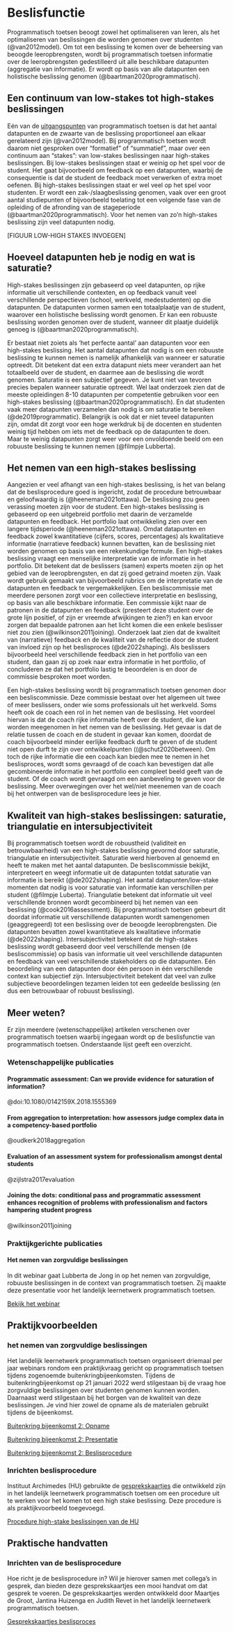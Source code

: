 # Beslisfunctie 

Programmatisch toetsen beoogt zowel het optimaliseren van leren, als het optimaliseren van beslissingen die worden genomen over studenten (@van2012model). Om tot een beslissing te komen over de beheersing van beoogde leeropbrengsten, wordt bij programmatisch toetsen informatie over de leeropbrengsten gedestilleerd uit alle beschikbare datapunten (aggregatie van informatie). Er wordt op basis van alle datapunten een holistische beslissing genomen (@baartman2020programmatisch).  

## Een continuum van low-stakes tot high-stakes beslissingen  
Eén van de [uitgangspunten](https://hva.mediamission.nl/Mediasite/Play/72b9376346f142508f7a93243cab71011d) van programmatisch toetsen is dat het aantal datapunten en de zwaarte van de beslissing proportioneel aan elkaar gerelateerd zijn (@van2012model). Bij programmatisch toetsen wordt daarom niet gesproken over “formatief” of “summatief”, maar over een continuum aan “stakes”: van low-stakes beslissingen naar high-stakes beslissingen. Bij low-stakes beslissingen staat er weinig op het spel voor de student. Het gaat bijvoorbeeld om feedback op een datapunten, waarbij de consequentie is dat de student de feedback moet verwerken of extra moet oefenen. Bij high-stakes beslissingen staat er wel veel op het spel voor studenten. Er wordt een zak-/slaagbeslissing genomen, vaak over een groot aantal studiepunten of bijvoorbeeld toelating tot een volgende fase van de opleiding of de afronding van de stageperiode (@baartman2020programmatisch). Voor het nemen van zo’n high-stakes beslissing zijn veel datapunten nodig.  

[FIGUUR LOW-HIGH STAKES INVOEGEN] 

## Hoeveel datapunten heb je nodig en wat is saturatie? 

High-stakes beslissingen zijn gebaseerd op veel datapunten, op rijke informatie uit verschillende contexten, en op feedback vanuit veel verschillende perspectieven (school, werkveld, medestudenten) op die datapunten. De datapunten vormen samen een totaalplaatje van de student, waarover een holistische beslissing wordt genomen. Er kan een robuuste beslissing worden genomen over de student, wanneer dit plaatje duidelijk genoeg is (@baartman2020programmatisch).  

Er bestaat niet zoiets als ‘het perfecte aantal’ aan datapunten voor een high-stakes beslissing. Het aantal datapunten dat nodig is om een robuuste beslissing te kunnen nemen is namelijk afhankelijk van wanneer er saturatie optreedt. Dit betekent dat een extra datapunt niets meer verandert aan het totaalbeeld over de student, en daarmee aan de beslissing die wordt genomen. Saturatie is een subjectief gegeven. Je kunt niet van tevoren precies bepalen wanneer saturatie optreedt. Wel laat onderzoek zien dat de meeste opleidingen 8-10 datapunten per competentie gebruiken voor een high-stakes beslissing (@baartman2020programmatisch). En dat studenten vaak meer datapunten verzamelen dan nodig is om saturatie te bereiken (@de2019programmatic). Belangrijk is ook dat er niet teveel datapunten zijn, omdat dit zorgt voor een hoge werkdruk bij de docenten en studenten weinig tijd hebben om iets met de feedback op de datapunten te doen. Maar te weinig datapunten zorgt weer voor een onvoldoende beeld om een robuuste beslissing te kunnen nemen (@filmpje Lubberta).  

## Het nemen van een high-stakes beslissing 
Aangezien er veel afhangt van een high-stakes beslissing, is het van belang dat de beslisprocedure goed is ingericht, zodat de procedure betrouwbaar en geloofwaardig is (@heeneman2021ottawa). De beslissing zou geen verassing moeten zijn voor de student. Een high-stakes beslissing is gebaseerd op een uitgebreid portfolio met daarin de verzamelde datapunten en feedback. Het portfolio laat ontwikkeling zien over een langere tijdsperiode (@heeneman2021ottawa). Omdat datapunten en feedback zowel kwantitatieve (cijfers, scores, percentages) als kwalitatieve informatie (narratieve feedback) kunnen bevatten, kan de beslissing niet worden genomen op basis van een rekenkundige formule. Een high-stakes beslissing vraagt een menselijke interpretatie van de informatie in het portfolio. Dit betekent dat de beslissers (samen) experts moeten zijn op het gebied van de leeropbrengsten, en dat zij goed getraind moeten zijn. Vaak wordt gebruik gemaakt van bijvoorbeeld rubrics om de interpretatie van de datapunten en feedback te vergemakkelijken. Een besliscommissie met meerdere personen zorgt voor een collectieve interpretatie en beslissing, op basis van alle beschikbare informatie. Een commissie kijkt naar de patronen in de datapunten en feedback (presteert deze student over de grote lijn positief, of zijn er vreemde afwijkingen te zien?) en kan ervoor zorgen dat bepaalde patronen aan het licht komen die een enkele beslisser niet zou zien (@wilkinson2011joining). Onderzoek laat zien dat de kwaliteit van (narratieve) feedback en de kwaliteit van de reflectie door de student van invloed zijn op het beslisproces (@de2022shaping). Als beslissers bijvoorbeeld heel verschillende feedback zien in het portfolio van een student, dan gaan zij op zoek naar extra informatie in het portfolio, of concluderen ze dat het portfolio lastig te beoordelen is en door de commissie besproken moet worden.  

Een high-stakes beslissing wordt bij programmatisch toetsen genomen door een besliscommissie. Deze commissie bestaat over het algemeen uit twee of meer beslissers, onder wie soms professionals uit het werkveld. Soms heeft ook de coach een rol in het nemen van de beslissing. Het voordeel hiervan is dat de coach rijke informatie heeft over de student, die kan worden meegenomen in het nemen van de beslissing. Het gevaar is dat de relatie tussen de coach en de student in gevaar kan komen, doordat de coach bijvoorbeeld minder eerlijke feedback durft te geven of de student niet open durft te zijn over ontwikkelpunten ((@schut2020between). Om toch de rijke informatie die een coach kan bieden mee te nemen in het beslisproces, wordt soms gevraagd of de coach kan bevestigen dat alle gecombineerde informatie in het portfolio een compleet beeld geeft van de student. Of de coach wordt gevraagd om een aanbeveling te geven voor de beslissing.  Meer overwegingen over het wel/niet meenemen van de coach bij het ontwerpen van de beslisprocedure lees je hier.  

## Kwaliteit van high-stakes beslissingen: saturatie, triangulatie en intersubjectiviteit 
Bij programmatisch toetsen wordt de robuustheid (validiteit en betrouwbaarheid) van een high-stakes beslissing gevormd door saturatie, triangulatie en intersubjectiviteit. Saturatie werd hierboven al genoemd en heeft te maken met het aantal datapunten. De besliscommissie bekijkt, interpreteert en weegt informatie uit de datapunten totdat saturatie van informatie is bereikt (@de2022shaping). Het aantal datapunten/low-stake momenten dat nodig is voor saturatie van informatie kan verschillen per student (@filmpje Luberta). Triangulatie betekent dat informatie uit veel verschillende bronnen wordt gecombineerd bij het nemen van een beslissing (@cook2016assessment). Bij programmatisch toetsen gebeurt dit doordat informatie uit verschillende datapunten wordt samengenomen (geaggregeerd) tot een beslissing over de beoogde leeropbrengsten. Die datapunten bevatten zowel kwantitatieve als kwalitatieve informatie (@de2022shaping). Intersubjectiviteit betekent dat de high-stakes beslissing wordt gebaseerd door veel verschillende mensen (de besliscommissie) op basis van informatie uit veel verschillende datapunten en feedback van veel verschillende stakeholders op die datapunten. Eén beoordeling van een datapunten door één persoon in één verschillende context kan subjectief zijn. Intersubjectiviteit betekent dat veel van zulke subjectieve beoordelingen tezamen leiden tot een gedeelde beslissing (en dus een betrouwbaar of robuust beslissing).   

## Meer weten? 

Er zijn meerdere (wetenschappelijke) artikelen verschenen over programmatisch toetsen waarbij ingegaan wordt op de beslisfunctie van programmatisch toetsen. Onderstaande lijst geeft een overzicht.  

### Wetenschappelijke publicaties 

#### Programmatic assessment: Can we provide evidence for saturation of information? 

@doi:10.1080/0142159X.2018.1555369

#### From aggregation to interpretation: how assessors judge complex data in a competency-based portfolio 

@oudkerk2018aggregation

#### Evaluation of an assessment system for professionalism amongst dental students 

@zijlstra2017evaluation

#### Joining the dots: conditional pass and programmatic assessment enhances recognition of problems with professionalism and factors hampering student progress 

@wilkinson2011joining

### Praktijkgerichte publicaties 

#### Het nemen van zorgvuldige beslissingen 

In dit webinar gaat Lubberta de Jong in op het nemen van zorgvuldige, robuuste beslissingen in de context van programmatisch toetsen. Zij maakte deze presentatie voor het landelijk leernetwerk programmatisch toetsen. 

[Bekijk het webinar](https://hva.mediamission.nl/Mediasite/Play/eb403c7ad45c44b5adf896c4682eff461d)

## Praktijkvoorbeelden 

### het nemen van zorgvuldige beslissingen 

Het landelijk leernetwerk programmatisch toetsen organiseert driemaal per jaar webinars rondom een praktijkvraag gericht op programmatisch toetsen tijdens zogenoemde buitenkringbijeenkomsten. Tijdens de buitenkringbijeenkomst op 21 januari 2022 werd stilgestaan bij de vraag hoe zorgvuldige beslissingen over studenten genomen kunnen worden. Daarnaast werd stilgestaan bij het borgen van de kwaliteit van deze beslissingen. Je vind hier zowel de opname als de materialen gebruikt tijdens de bijeenkomst. 

[Buitenkring bijeenkomst 2: Opname](./bronnen/56_Buitenkring_Bijeenkomst2_Opname.mp4)

[Buitenkring bijeenkomst 2: Presentatie](./bronnen/56_Buitenkring_Bijeenkomst2_Presentatie.pdf)

[Buitenkring bijeenkomst 2: Beslisprocedure](./bronnen/56_Buitenkring_Bijeenkomst2_Beslisprocedure.pptx)

### Inrichten beslisprocedure 

Instituut Archimedes (HU) gebruikte de [gesprekskaartjes](./bronnen/59_Gesprekskaartjes.pptx) die ontwikkeld zijn in het landelijk leernetwerk programmatisch toetsen om een procedure uit te werken voor het komen tot een high stake beslissing. Deze procedure is als praktijkvoorbeeld toegevoegd. 

[Procedure high-stake beslissingen van de HU](./bronnen/100_Procedure_highstake_beslissingen_HU.pdf)

## Praktische handvatten 

### Inrichten van de beslisprocedure 

Hoe richt je de beslisprocedure in? Wil je hierover samen met collega's in gesprek, dan bieden deze gesprekskaartjes een mooi handvat om dat gesprek te voeren. De gesprekskaartjes werden ontwikkeld door Maartjes de Groot, Jantina Huizenga en Judith Revet in het landelijk leernetwerk programmatisch toetsen. 

[Gesprekskaartjes beslisproces](./bronnen/59_Gesprekskaartjes.pptx)
